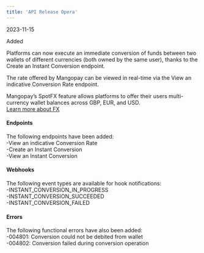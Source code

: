 ```yaml
---  
title: 'API Release Opera'  
---  
```

<span class="date">2023-11-15</span>  
  
  
<div class="pill pill-green">Added</div>  
  

Platforms can now execute an immediate conversion of funds between two wallets of different currencies (both owned by the same user), thanks to the Create an Instant Conversion endpoint.   

The rate offered by Mangopay can be viewed in real-time via the View an indicative Conversion Rate endpoint.   

Mangopay’s SpotFX feature allows platforms to offer their users multi-currency wallet balances across GBP, EUR, and USD.   
<a href="#" class="btn Secondary normal">Learn more about FX</a>  

#### Endpoints  

The following endpoints have been added:   
-View an indicative Conversion Rate  
-Create an Instant Conversion  
-View an Instant Conversion  

#### Webhooks  

The following event types are available for hook notifications:  
-INSTANT_CONVERSION_IN_PROGRESS  
-INSTANT_CONVERSION_SUCCEEDED  
-INSTANT_CONVERSION_FAILED  

#### Errors  

The following functional errors have also been added:  
-004801: Conversion could not be debited from wallet  
-004802: Conversion failed during conversion operation